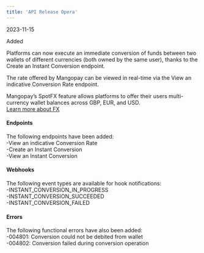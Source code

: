 ```yaml
---  
title: 'API Release Opera'  
---  
```

<span class="date">2023-11-15</span>  
  
  
<div class="pill pill-green">Added</div>  
  

Platforms can now execute an immediate conversion of funds between two wallets of different currencies (both owned by the same user), thanks to the Create an Instant Conversion endpoint.   

The rate offered by Mangopay can be viewed in real-time via the View an indicative Conversion Rate endpoint.   

Mangopay’s SpotFX feature allows platforms to offer their users multi-currency wallet balances across GBP, EUR, and USD.   
<a href="#" class="btn Secondary normal">Learn more about FX</a>  

#### Endpoints  

The following endpoints have been added:   
-View an indicative Conversion Rate  
-Create an Instant Conversion  
-View an Instant Conversion  

#### Webhooks  

The following event types are available for hook notifications:  
-INSTANT_CONVERSION_IN_PROGRESS  
-INSTANT_CONVERSION_SUCCEEDED  
-INSTANT_CONVERSION_FAILED  

#### Errors  

The following functional errors have also been added:  
-004801: Conversion could not be debited from wallet  
-004802: Conversion failed during conversion operation